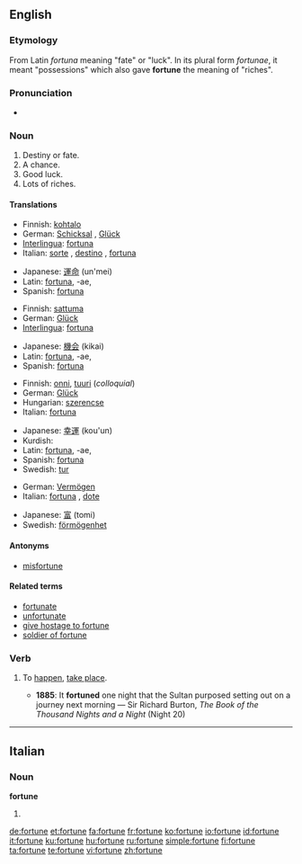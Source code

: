==English==

{{rank|foreign|native|members|958|fortune|glass|silver|winter}}

===Etymology===
From Latin ''fortuna'' meaning "fate" or "luck". In its plural form ''fortunae'', it meant "possessions" which also gave '''fortune''' the meaning of "riches".

===Pronunciation===
*{{audio|en-us-fortune.ogg|Audio (US)}}

===Noun===
{{en-noun}}

# Destiny or fate.
# A chance.
# Good luck.
# Lots of riches.

====Translations====
{{trans-top|destiny or fate}}
*Finnish: [[kohtalo]]
*German: [[Schicksal]] {{n}}, [[Glück]] {{n}}
*[[Interlingua]]: [[fortuna]]
*Italian: [[sorte]] {{f}}, [[destino]] {{m}}, [[fortuna#Italian|fortuna]] {{f}}
{{trans-mid}}
*Japanese: [[運命]] (un'mei)
*Latin: [[fortuna]], -ae, {{f}}
*Spanish: [[fortuna]] {{f}}
{{trans-bottom}}

{{trans-top|a chance}}
*Finnish: [[sattuma]]
*German: [[Glück]] {{n}}
*[[Interlingua]]: [[fortuna]]
{{trans-mid}}
*Japanese: [[機会]] (kikai)
*Latin: [[fortuna]], -ae, {{f}}
*Spanish: [[fortuna]] {{f}}
{{trans-bottom}}

{{trans-top|good luck}}
*Finnish: [[onni#Finnish|onni]], [[tuuri]] (''colloquial'')
*German: [[Glück]] {{n}}
*Hungarian: [[szerencse]]
*Italian: [[fortuna#Italian|fortuna]] {{f}}
{{trans-mid}}
*Japanese: [[幸運]] (kou'un)
*Kurdish: {{KUchar|[[نوخشه‌]]}}
*Latin: [[fortuna]], -ae, {{f}}
*Spanish: [[fortuna]] {{f}}
*Swedish: [[tur]] {{c}}
{{trans-bottom}}

{{trans-top|lots of riches}}
*German: [[Vermögen]] {{n}}
*Italian: [[fortuna#Italian|fortuna]] {{f}}, [[dote]] {{f}}
{{trans-mid}}
*Japanese: [[富]] (tomi)
*Swedish: [[förmögenhet]] {{c}}
{{trans-bottom}}

====Antonyms====
*[[misfortune]]

====Related terms====
*[[fortunate]]
*[[unfortunate]]
*[[give hostage to fortune]]
*[[soldier of fortune]]

===Verb===
{{en-verb|fortun|es}}

# {{context|obsolete|intransitive}} To [[happen]], [[take place]].
#*'''1885''': It '''fortuned''' one night that the Sultan purposed setting out on a journey next morning — Sir Richard Burton, ''The Book of the Thousand Nights and a Night'' (Night 20)

----

==Italian==

===Noun===
'''fortune''' {{f}}

# {{plural of|fortuna|lang=Italian}}

[[de:fortune]]
[[et:fortune]]
[[fa:fortune]]
[[fr:fortune]]
[[ko:fortune]]
[[io:fortune]]
[[id:fortune]]
[[it:fortune]]
[[ku:fortune]]
[[hu:fortune]]
[[ru:fortune]]
[[simple:fortune]]
[[fi:fortune]]
[[ta:fortune]]
[[te:fortune]]
[[vi:fortune]]
[[zh:fortune]]